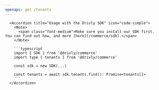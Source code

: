 ```yaml
---
openapi: get /tenants
---
```


      <Accordion title="Usage with the Drivly SDK" icon="code-simple">
        <Note>
          <span class="font-medium">Make sure you install our SDK first. You can find out how, and more [here](/commerce/sdk).</span>
        </Note>

        ```typescript
        import { SDK } from '@drivly/commerce'
        import type { tenants } from '@drivly/commerce'

        const sdk = new SDK(...)

        const tenants = await sdk.tenants.find(): Promise<tenants[]>
        ```
      </Accordion>
